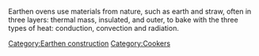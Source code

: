 {{topic header| Picture_A.jpg |Earthen ovens}}

Earthen ovens use materials from nature, such as earth and straw, often in three layers: thermal mass, insulated, and outer, to bake with the three types of heat: conduction, convection and radiation.


{{Stub}}
[[Category:Earthen construction]]
[[Category:Cookers]]